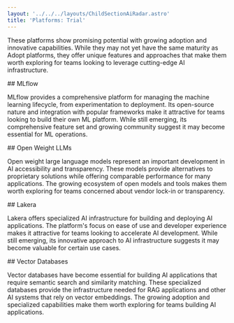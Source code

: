 ```yaml
---
layout: '../../../layouts/ChildSectionAiRadar.astro'
title: 'Platforms: Trial'
---
```


These platforms show promising potential with growing adoption and innovative capabilities. While they may not yet have the same maturity as Adopt platforms, they offer unique features and approaches that make them worth exploring for teams looking to leverage cutting-edge AI infrastructure.

<div data-radar data-meta='{"label":"MLflow"}' />
## MLflow

MLflow provides a comprehensive platform for managing the machine learning lifecycle, from experimentation to deployment. Its open-source nature and integration with popular frameworks make it attractive for teams looking to build their own ML platform. While still emerging, its comprehensive feature set and growing community suggest it may become essential for ML operations.

<div data-radar data-meta='{"label":"Open Weight LLMs"}' />
## Open Weight LLMs

Open weight large language models represent an important development in AI accessibility and transparency. These models provide alternatives to proprietary solutions while offering comparable performance for many applications. The growing ecosystem of open models and tools makes them worth exploring for teams concerned about vendor lock-in or transparency.

<div data-radar data-meta='{"label":"Lakera"}' />
## Lakera

Lakera offers specialized AI infrastructure for building and deploying AI applications. The platform's focus on ease of use and developer experience makes it attractive for teams looking to accelerate AI development. While still emerging, its innovative approach to AI infrastructure suggests it may become valuable for certain use cases.

<div data-radar data-meta='{"label":"Vector Databases"}' />
## Vector Databases

Vector databases have become essential for building AI applications that require semantic search and similarity matching. These specialized databases provide the infrastructure needed for RAG applications and other AI systems that rely on vector embeddings. The growing adoption and specialized capabilities make them worth exploring for teams building AI applications.
